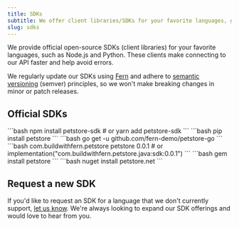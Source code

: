 ```yaml
---
title: SDKs
subtitle: We offer client libraries/SDKs for your favorite languages, generated by Fern from your OpenAPI specification file. 
slug: sdks
---
```


We provide official open-source SDKs (client libraries) for your favorite languages, such as Node.js and Python. These clients make connecting to our API faster and help avoid errors.

We regularly update our SDKs using [Fern](https://buildwithfern.com/?utm_source=docs-starter-openapi/sdks) and adhere to [semantic versioning](https://semver.org/) (semver) principles, so we won't make breaking changes in minor or patch releases.

## Official SDKs 

<CodeBlocks>
  <CodeBlock title="Node">
  ```bash
  npm install petstore-sdk
  # or
  yarn add petstore-sdk
  ```
  </CodeBlock>
  <CodeBlock title="Python">
  ```bash
  pip install petstore
  ```
  </CodeBlock>
  <CodeBlock title="Go">
  ```bash
  go get -u github.com/fern-demo/petstore-go
  ```
  </CodeBlock>
  <CodeBlock title="Java">
  ```bash
  <dependency>
    <groupId>com.buildwithfern.petstore</groupId>
    <artifactId>petstore</artifactId>
    <version>0.0.1</version>
  </dependency>
  # or
  implementation("com.buildwithfern.petstore.java:sdk:0.0.1")
  ```
  </CodeBlock>
  <CodeBlock title="Ruby">
  ```bash
  gem install petstore
  ```
  </CodeBlock>
  <CodeBlock title="C#">
  ```bash
  nuget install petstore.net
  ```
  </CodeBlock>
</CodeBlocks>

## Request a new SDK 

If you'd like to request an SDK for a language that we don't currently support, [let us know](/welcome#get-support). We're always looking to expand our SDK offerings and would love to hear from you.